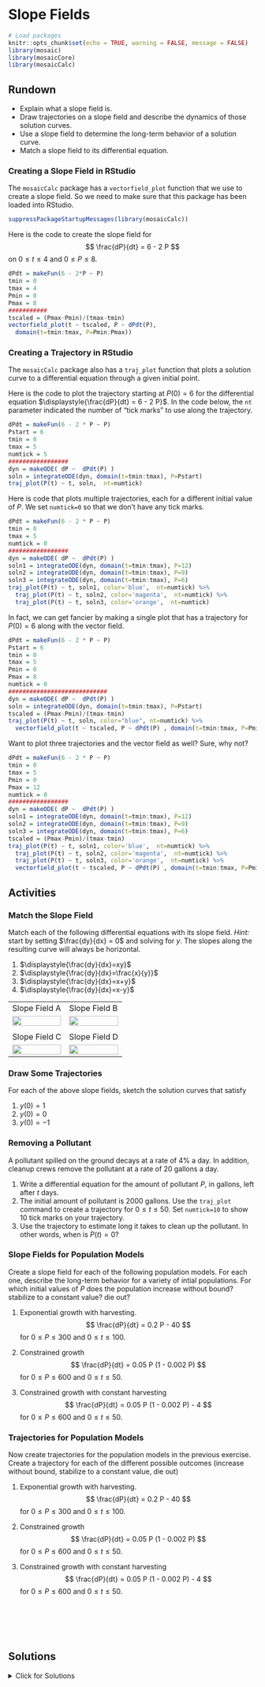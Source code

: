 # Slope Fields

```r
# Load packages
knitr::opts_chunk$set(echo = TRUE, warning = FALSE, message = FALSE)
library(mosaic)
library(mosaicCore)
library(mosaicCalc)
```

## Rundown

::: {.callout-note title="Learning goals"}
-   Explain what a slope field is.
-   Draw trajectories on a slope field and describe the dynamics of those solution curves.
-   Use a slope field to determine the long-term behavior of a solution curve.
-   Match a slope field to its differential equation.
:::

### Creating a Slope Field in RStudio

The `mosaicCalc` package has a `vectorfield_plot` function that we use to create a slope field. So we need to make sure that this package has been loaded into RStudio.

```r
suppressPackageStartupMessages(library(mosaicCalc))
```

Here is the code to create the slope field for 
$$
\frac{dP}{dt} = 6 - 2 P
$$
on $0 \leq t \leq 4$ and $0 \leq P \leq 8$.

```r
dPdt = makeFun(6 - 2*P ~ P)
tmin = 0
tmax = 4
Pmin = 0
Pmax = 8
###########
tscaled = (Pmax-Pmin)/(tmax-tmin)
vectorfield_plot(t ~ tscaled, P ~ dPdt(P),
  domain(t=tmin:tmax, P=Pmin:Pmax))
```

### Creating a Trajectory in RStudio

The `mosaicCalc` package also has a `traj_plot` function that plots a solution curve to a differential equation through a given initial point.

Here is the code to plot the trajectory starting at $P(0)=6$ for the differential equation $\displaystyle{\frac{dP}{dt} = 6 - 2 P}$. In the code below, the `nt` parameter indicated the number of "tick marks" to use along the trajectory.

```r
dPdt = makeFun(6 - 2 * P ~ P)
Pstart = 6
tmin = 0
tmax = 5
numtick = 5
#################
dyn = makeODE( dP ~  dPdt(P) )
soln = integrateODE(dyn, domain(t=tmin:tmax), P=Pstart)
traj_plot(P(t) ~ t, soln,  nt=numtick) 
```

Here is code that plots multiple trajectories, each for a different initial value of $P$. We set `numtick=0` so that we don't have any tick marks.

```r
dPdt = makeFun(6 - 2 * P ~ P)
tmin = 0
tmax = 5
numtick = 0
#################
dyn = makeODE( dP ~  dPdt(P) )
soln1 = integrateODE(dyn, domain(t=tmin:tmax), P=12)
soln2 = integrateODE(dyn, domain(t=tmin:tmax), P=9)
soln3 = integrateODE(dyn, domain(t=tmin:tmax), P=6)
traj_plot(P(t) ~ t, soln1, color='blue',  nt=numtick) %>%
  traj_plot(P(t) ~ t, soln2, color='magenta',  nt=numtick) %>%
  traj_plot(P(t) ~ t, soln3, color='orange',  nt=numtick)

```


In fact, we can get fancier by making a single plot that has a trajectory for $P(0)=6$ along with the vector field.

```r
dPdt = makeFun(6 - 2 * P ~ P)
Pstart = 6
tmin = 0
tmax = 5
Pmin = 0
Pmax = 8
numtick = 0
############################
dyn = makeODE( dP ~  dPdt(P) )
soln = integrateODE(dyn, domain(t=tmin:tmax), P=Pstart)
tscaled = (Pmax-Pmin)/(tmax-tmin)
traj_plot(P(t) ~ t, soln, color="blue", nt=numtick) %>%
  vectorfield_plot(t ~ tscaled, P ~ dPdt(P) , domain(t=tmin:tmax, P=Pmin:Pmax))
```

Want to plot three trajectories and the vector field as well? Sure, why not?


```r
dPdt = makeFun(6 - 2 * P ~ P)
tmin = 0
tmax = 5
Pmin = 0
Pmax = 12
numtick = 0
#################
dyn = makeODE( dP ~  dPdt(P) )
soln1 = integrateODE(dyn, domain(t=tmin:tmax), P=12)
soln2 = integrateODE(dyn, domain(t=tmin:tmax), P=9)
soln3 = integrateODE(dyn, domain(t=tmin:tmax), P=6)
tscaled = (Pmax-Pmin)/(tmax-tmin)
traj_plot(P(t) ~ t, soln1, color='blue',  nt=numtick) %>%
  traj_plot(P(t) ~ t, soln2, color='magenta',  nt=numtick) %>%
  traj_plot(P(t) ~ t, soln3, color='orange',  nt=numtick) %>%
  vectorfield_plot(t ~ tscaled, P ~ dPdt(P) , domain(t=tmin:tmax, P=Pmin:Pmax))
```

## Activities

### Match the Slope Field

Match each of the following differential equations with its slope field. *Hint:* start by setting $\frac{dy}{dx} = 0$ and solving for $y$. The slopes along the resulting curve will always be horizontal.

1.  $\displaystyle{\frac{dy}{dx}=xy}$
2.  $\displaystyle{\frac{dy}{dx}=\frac{x}{y}}$
3.  $\displaystyle{\frac{dy}{dx}=x+y}$
4.  $\displaystyle{\frac{dy}{dx}=x-y}$

|  |  |
|------------------------------------|------------------------------------|
| Slope Field A | Slope Field B |
| ![](images/slopefield1.png){width=100%} | ![](images/slopefield2.png){width=100%} |
|  |  |
| Slope Field C | Slope Field D |
| ![](images/slopefield3.png){width=100%} | ![](images/slopefield4.png){width=100%} |

### Draw Some Trajectories

For each of the above slope fields, sketch the solution curves that satisfy

1.  $y(0) = 1$
2.  $y(0) = 0$
3.  $y(0) = -1$

### Removing a Pollutant

A pollutant spilled on the ground decays at a rate of 4% a day. In addition, cleanup crews remove the pollutant at a rate of 20 gallons a day.

1.  Write a differential equation for the amount of pollutant $P$, in gallons, left after $t$ days.
2.  The initial amount of pollutant is 2000 gallons. Use the `traj_plot` command to create a trajectory for $0 \leq t \leq 50$. Set `numtick=10` to show 10 tick marks on your trajectory.
3.  Use the trajectory to estimate long it takes to clean up the pollutant. In other words, when is $P(t)=0$?

### Slope Fields for Population Models

Create a slope field for each of the following population models. For each one, describe the long-term behavior for a variety of intial populations. For which initial values of $P$ does the population increase without bound? stabilize to a constant value? die out?

1.  Exponential growth with harvesting. $$
    \frac{dP}{dt} = 0.2 P - 40
    $$ for $0 \leq P \leq 300$ and $0 \leq t \leq 100$.

2.  Constrained growth $$
    \frac{dP}{dt} = 0.05 P  (1 - 0.002 P) 
    $$ for $0 \leq P \leq 600$ and $0 \leq t \leq 50$.

3.  Constrained growth with constant harvesting $$
    \frac{dP}{dt} = 0.05 P  (1 - 0.002 P) - 4
    $$ for $0 \leq P \leq 600$ and $0 \leq t \leq 50$.

### Trajectories for Population Models

Now create trajectories for the population models in the previous exercise. Create a trajectory for each of the different possible outcomes (increase without bound, stabilize to a constant value, die out)

1.  Exponential growth with harvesting. $$
    \frac{dP}{dt} = 0.2 P - 40
    $$ for $0 \leq P \leq 300$ and $0 \leq t \leq 100$.

2.  Constrained growth $$
    \frac{dP}{dt} = 0.05 P  (1 - 0.002 P) 
    $$ for $0 \leq P \leq 600$ and $0 \leq t \leq 50$.

3.  Constrained growth with constant harvesting $$
    \frac{dP}{dt} = 0.05 P  (1 - 0.002 P) - 4
    $$ for $0 \leq P \leq 600$ and $0 \leq t \leq 50$.

\
\
\
\

## Solutions

<details>

<summary>Click for Solutions</summary>

### Match the Slope Fields

1.  $\displaystyle{\frac{dy}{dx}=xy}$ is Slope Field B
2.  $\displaystyle{\frac{dy}{dx}=\frac{x}{y}}$ is Slope Field A
3.  $\displaystyle{\frac{dy}{dx}=x+y}$ is Slope Field D
4.  $\displaystyle{\frac{dy}{dx}=x-y}$ is Slope Field C

### Draw Some Trajectories

Here are some trajectories (not necessarily the ones that go through the three points specified).

|  |  |
|------------------------------------|------------------------------------|
| Slope Field A | Slope Field B |
| \![\](images/slopefield1soln.png){width=100%} | \![\](images/slopefield2soln.png){width=100%} |
|  |  |
| Slope Field C | Slope Field D |
| \![\](images/slopefield3soln.png){width=100%} | \![\](images/slopefield4soln.png){width=100%} |

### Removing a Pollutant

1.  The differential equation for the pollutant removal is $$\displaystyle{\frac{dP}{dt} = -0.04P - 20}.$$

2.  

```r
dPdt = makeFun(-0.04 * P -  20 ~ P)
Pstart = 2000
tmin = 0
tmax = 50
numtick = 10
#################
dyn = makeODE( dP ~  dPdt(P) )
soln = integrateODE(dyn, domain(t=tmin:tmax), P=Pstart)
traj_plot(P(t) ~ t, soln,  nt=numtick) 

```

3.  It takes about 40 days to clean up the pollutant. That is, $P(40)=0$.

### Slope Fields for Population Models

Create a slope field for each of the following population models. For each one, describe the long-term behavior for a variety of intial populations. For which initial values of $P$ does the population increase without bound? stabilize to a constant value? die out?

1.  Exponential growth with harvesting.

```r
dPdt = makeFun(0.2 * P -  40 ~ P)
tmin = 0
tmax = 10
Pmin = 0
Pmax = 300
###########
tscaled = (Pmax-Pmin)/(tmax-tmin)
vectorfield_plot(t ~ tscaled, P ~ dPdt(P),
  domain(t=tmin:tmax, P=Pmin:Pmax))
```

-   If $P(0) > 200$ then the population increases without bound
-   If $P(0) = 200$ then the population remains at this equilibrium value. This is an unstable equilibrium.
-   If $P(0) < 200$ then the population decreases to zero.

2.  Constrained growth

```r
dPdt = makeFun(0.05  * P *  (1 - 0.002 * P) ~ P)
tmin = 0
tmax = 60
Pmin = 0
Pmax = 600
###########
tscaled = (Pmax-Pmin)/(tmax-tmin)
vectorfield_plot(t ~ tscaled, P ~ dPdt(P),
  domain(t=tmin:tmax, P=Pmin:Pmax))
```

-   If $P(0) = 0$ then the population remains at 0. This is an unstable equilibrium.
-   If $0 < P(0) < 500$ then the population increases to the carrying capacity 500.
-   If $P(0) = 500$ then the population remains at this equilibrium value. This is a stable equilibrium, and it is the carrying capacity.
-   If $P(0) > 500$ then the population decreases down to the carrying capacity 500.

3.  Constrained growth with constant harvesting

```r
dPdt = makeFun(0.05  * P *  (1 - 0.002 * P) - 4 ~ P)
tmin = 0
tmax = 100
Pmin = 0
Pmax = 600
###########
tscaled = (Pmax-Pmin)/(tmax-tmin)
vectorfield_plot(t ~ tscaled, P ~ dPdt(P),
  domain(t=tmin:tmax, P=Pmin:Pmax))
```

Let's set $\frac{dP}{dt}=0$ and solve to find the equilibrium points. We have \begin{align}
-0.0001 P^2 + 0.05 P   - 4 &= 0 \\
 P^2 - 500 P   + 40000 &= 0 \\
 (P-100)(P-400) &= 0
\end{align}

-   If $P(0) < 100$ then the population decreases to 0 at 0.
-   If $P(0) = 100$ then the population remains at 100. This is an unstable equilibrium.
-   If $100 < P(0) < 400$ then the population increases to 400.
-   If $P(0) = 400$ then the population remains at this equilibrium value. This is a stable equilibrium.
-   If $P(0) > 400$ then the population decreases down to 400.

### Trajectories for Population Models

Now create trajectories for the population models in the previous exercise. Create a trajectory for each of the different possible outcomes (increase without bound, stabilize to a constant value, die out).

1.  Exponential growth with harvesting. $$
    \frac{dP}{dt} = 0.2 P - 40
    $$ for $0 \leq P \leq 300$ and $0 \leq t \leq 100$.

```r
dPdt = makeFun(0.2 * P -  40 ~ P)
dyn = makeODE( dP ~  dPdt(P) )
soln1 = integrateODE(dyn, domain(t=0:10), P=300)
soln2 = integrateODE(dyn, domain(t=0:10), P=200)
soln3 = integrateODE(dyn, domain(t=0:4), P=100)
traj_plot(P(t) ~ t, soln1,  nt=0) %>%
  traj_plot(P(t) ~ t, soln2,  nt=0) %>%
  traj_plot(P(t) ~ t, soln3,  nt=0)
 
```

2.  Constrained growth $$
    \frac{dP}{dt} = 0.05 P  (1 - 0.002 P) 
    $$ for $0 \leq P \leq 600$ and $0 \leq t \leq 50$.

```r
dPdt = makeFun(0.05 * P * (1 - 0.002 * P) ~ P)
dyn = makeODE( dP ~ dPdt(P) )
soln1 = integrateODE(dyn, domain(t=0:50), P=50)
soln2 = integrateODE(dyn, domain(t=0:50), P=100)
soln3 = integrateODE(dyn, domain(t=0:50), P=300)
soln4 = integrateODE(dyn, domain(t=0:50), P=500)
soln5 = integrateODE(dyn, domain(t=0:50), P=600)
traj_plot(P(t) ~ t, soln1,  nt=0) %>%
  traj_plot(P(t) ~ t, soln2,  nt=0) %>%
  traj_plot(P(t) ~ t, soln3,  nt=0) %>%
  traj_plot(P(t) ~ t, soln4,  nt=0) %>%
  traj_plot(P(t) ~ t, soln5,  nt=0)
 
```

3.  Constrained growth with constant harvesting $$
    \frac{dP}{dt} = 0.05 P  (1 - 0.002 P) - 4
    $$ for $0 \leq P \leq 600$ and $0 \leq t \leq 50$.

```r
dPdt = makeFun(0.05 * P * (1 - 0.002 * P) -4 ~ P)
dyn = makeODE( dP ~  dPdt(P)  )
soln1 = integrateODE(dyn, domain(t=0:20), P=50)
soln2 = integrateODE(dyn, domain(t=0:50), P=100)
soln3 = integrateODE(dyn, domain(t=0:50), P=250)
soln4 = integrateODE(dyn, domain(t=0:50), P=400)
soln5 = integrateODE(dyn, domain(t=0:50), P=600)
traj_plot(P(t) ~ t, soln1,  nt=0) %>%
  traj_plot(P(t) ~ t, soln2,  nt=0) %>%
  traj_plot(P(t) ~ t, soln3,  nt=0) %>%
  traj_plot(P(t) ~ t, soln4,  nt=0) %>%
  traj_plot(P(t) ~ t, soln5,  nt=0)
 
```

</details>
